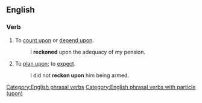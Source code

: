 ==English==
===Verb===
{{en-verb|inf=to [[reckon]] [[upon]]|reckons upon|reckoning upon|reckoned upon}}
# To [[count upon]] or [[depend upon]].
#: I '''reckoned''' upon the adequacy of my pension.
# To [[plan upon]]; to [[expect]].
#: I did not '''reckon upon''' him being armed.

[[Category:English phrasal verbs]]
[[Category:English phrasal verbs with particle (upon)]]